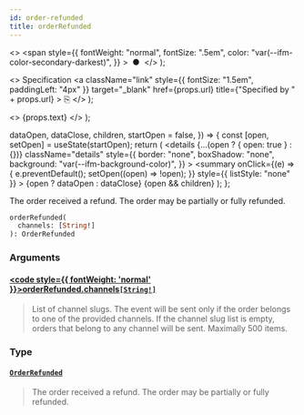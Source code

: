 ```yaml
---
id: order-refunded
title: orderRefunded
---
```


  <>
    <span
      style={{
        fontWeight: "normal",
        fontSize: ".5em",
        color: "var(--ifm-color-secondary-darkest)",
      }}
    >
      &nbsp;●&nbsp;
    </span>
  </>
);

  <>
    Specification
    <a
      className="link"
      style={{ fontSize: "1.5em", paddingLeft: "4px" }}
      target="\_blank"
      href={props.url}
      title={"Specified by " + props.url}
    >
      ⎘
    </a>
  </>
);

  <>
    <span className={props.class}>{props.text}</span>
  </>
);


  dataOpen,
  dataClose,
  children,
  startOpen = false,
}) => {
  const [open, setOpen] = useState(startOpen);
  return (
    <details
      {...(open ? { open: true } : {})}
      className="details"
      style={{
        border: "none",
        boxShadow: "none",
        background: "var(--ifm-background-color)",
      }}
    >
      <summary
        onClick={(e) => {
          e.preventDefault();
          setOpen((open) => !open);
        }}
        style={{ listStyle: "none" }}
      >
        {open ? dataOpen : dataClose}
      </summary>
      {open && children}
    </details>
  );
};

The order received a refund. The order may be partially or fully refunded.

<Badge text="Added in Saleor 3.20" class="secondary margin-bottom--sm" />

<FeaturePreview />

```graphql
orderRefunded(
  channels: [String!]
): OrderRefunded
```

### Arguments

#### [<code style={{ fontWeight: 'normal' }}>orderRefunded.<b>channels</b></code>](#)<Bullet />[`[String!]`](../../../api-reference/miscellaneous/scalars/string) <Badge class="badge badge--secondary" text="list"/> <Badge class="badge badge--secondary" text="scalar"/> <Badge class="badge badge--secondary" text="miscellaneous"/>

> List of channel slugs. The event will be sent only if the order belongs to one of the provided channels. If the channel slug list is empty, orders that belong to any channel will be sent. Maximally 500 items.

### Type

#### [`OrderRefunded`](../../../api-reference/orders/objects/order-refunded) <Badge class="badge badge--secondary" text="object"/> <Badge class="badge badge--secondary" text="orders"/>

> The order received a refund. The order may be partially or fully refunded.
>
> <Badge text="Added in Saleor 3.14" class="secondary margin-bottom--sm" />
>
> <FeaturePreview />

